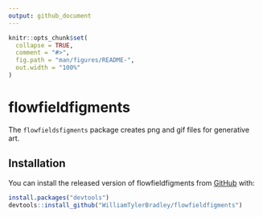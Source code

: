 ```yaml
---
output: github_document
---
```


<!-- README.md is generated from README.Rmd. Please edit that file -->

```r
knitr::opts_chunk$set(
  collapse = TRUE,
  comment = "#>",
  fig.path = "man/figures/README-",
  out.width = "100%"
)
```

# flowfieldfigments

<!-- badges: start -->
<!-- badges: end -->

The `flowfieldsfigments` package creates png and gif files for generative art.

## Installation

You can install the released version of flowfieldfigments from [GitHub](https://github.com/) with:

``` r
install.packages("devtools")
devtools::install_github("WilliamTylerBradley/flowfieldfigments")
```

